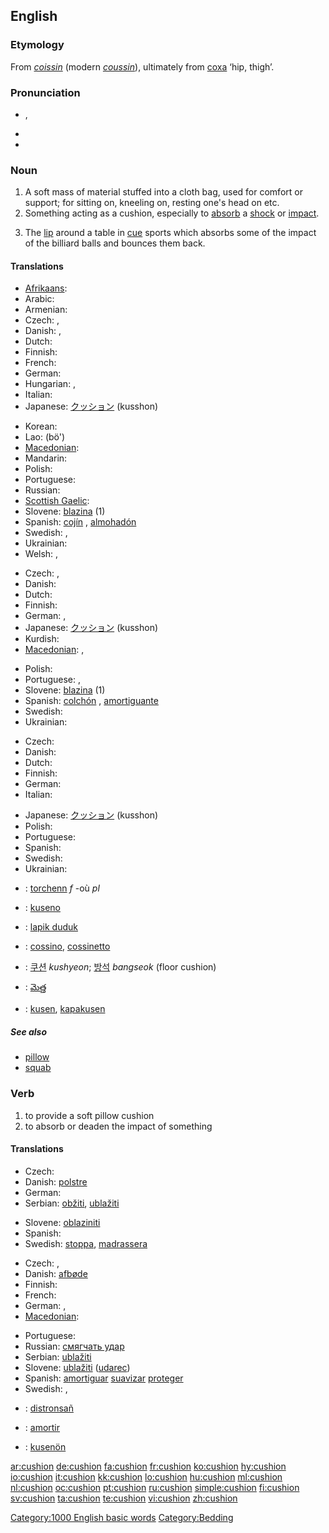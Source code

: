 {{wikipedia}}
==English==

===Etymology===
From {{etyl|fro}} ''[[coissin]]'' (modern ''[[coussin]]''), ultimately from {{etyl|la}} [[coxa]] ‘hip, thigh’.

===Pronunciation===
* {{IPA|/ˈkʊʃən/}}, {{SAMPA|1=/"kUS=@n/}}
* {{audio|en-us-cushion.ogg|Audio (US)}}
* {{rhymes|ʊʃən}}

===Noun===
{{en-noun}}

# A soft mass of material stuffed into a cloth bag, used for comfort or support; for sitting on, kneeling on, resting one's head on etc.
# Something acting as a cushion, especially to [[absorb]] a [[shock]] or [[impact]].
# {{context|sports|billiards|snooker|pool}} The [[lip]] around a table in [[cue]] sports which absorbs some of the impact of the billiard balls and bounces them back.

====Translations====
{{trans-top|soft material in cloth bag}}
* [[Afrikaans]]: {{t|af|kussing|xs=Afrikaans}}
* Arabic: {{t|ar|مخمد}}
* Armenian: {{t-|hy|բարձ|tr=barj}}
* Czech: {{t-|cs|polštářek|m}}, {{t-|cs|poduška|f}}
* Danish: {{t+|da|pude|c}}, {{t-|da|hynde|c}}
* Dutch: {{t+|nl|kussen|n}}
* Finnish: {{t+|fi|tyyny}}
* French: {{t+|fr|coussin|m}}
* German: {{t+|de|Kissen|n}}
* Hungarian: {{t+|hu|párna}}, {{t-|hu|vánkos}}
* Italian: {{t+|it|cuscino|m}}
* Japanese: [[クッション]] (kusshon)
{{trans-mid}}
* Korean: {{t|ko|쿠션|tr=kusyeon|sc=Hang}}
* Lao: {{Laoo|[[ເບາະ]]}} (bö')
* [[Macedonian]]: {{t|mk|перниче|n|tr=pérniče}}
* Mandarin: {{t|cmn|靠垫|tr=kàodiàn|sc=Hani}}
* Polish: {{t+|pl|poduszka|f}}
* Portuguese: {{t+|pt|almofada|f}}
* Russian: {{t+|ru|подушка|f}}
* [[Scottish Gaelic]]: {{t-|gd|pillean|m|xs=Scottish Gaelic}}
* Slovene: [[blazina]] {{f}} (1)
* Spanish: [[cojín]] {{m}}, [[almohadón]] {{m}}
* Swedish: {{t-|sv|dyna|c}}, {{t+|sv|kudde|c}}
* Ukrainian: {{t-|uk|подушка|f|tr=podúška|xs=Ukrainian}}
* Welsh: {{t|cy|clustog|m|xs=Welsh}},  {{t|cy|clustogau|m|p|xs=Welsh}}
{{trans-bottom}}

{{trans-top|absorbent or protective item}}
* Czech: {{t+|cs|polštář|m}}, {{t-|cs|nárazník|m}}
* Danish: {{t-|da|bande|c}}
* Dutch: {{t+|nl|kussen|n}}
* Finnish: {{t-|fi|pehmuste}}
* German: {{t+|de|Puffer|n}}, {{t-|de|Polster|n}}
* Japanese: [[クッション]] (kusshon)
* Kurdish: {{t|ku|بالیف|tr=balif|sc=ku-Arab}}
* [[Macedonian]]: {{t|mk|подлога|f|tr=pódloga}},  {{t-|mk|легло|n|tr=léglo}}
{{trans-mid}}
* Polish: {{t+|pl|poduszka|f}}
* Portuguese: {{t+|pt|amortecedor|m}}, {{t+|pt|almofada|f}}
* Slovene: [[blazina]] {{f}} (1)
* Spanish: [[colchón]] {{m}}, [[amortiguante]] {{m}}
* Swedish: {{t+|sv|kudde|c}}
* Ukrainian: {{t|uk|буфер|m|tr=búfer|xs=Ukrainian}}
{{trans-bottom}}

{{trans-top|in cue sports}}
* Czech: {{t-|cs|mantinel|m}}
* Danish: {{t-|da|bande|c}}
* Dutch: {{t+|nl|band}}
* Finnish: {{t+|fi|valli}}
* German: {{t+|de|Bande|f}}
* Italian: {{t+|it|sponda|f}}
{{trans-mid}}
* Japanese: [[クッション]] (kusshon)
* Polish: {{t+|pl|banda|f}}
* Portuguese: {{t+|pt|tabela|f}}
* Spanish: {{t+|es|banda|f}}
* Swedish: {{t-|sv|vall|c}}
* Ukrainian: {{t+|uk|борт|m|tr=bort|xs=Ukrainian}}
{{trans-bottom}}

{{checktrans-top}}
* {{ttbc|Breton}}: [[torchenn]] ''f'' -où ''pl''
* {{ttbc|Esperanto}}: [[kuseno]]
* {{ttbc|Indonesian}}: [[lapik duduk]]
{{checktrans-mid}}
* {{ttbc|Interlingua}}: [[cossino]], [[cossinetto]]
* {{ttbc|Korean}}: [[쿠션]] ''kushyeon''; [[방석]] ''bangseok'' (floor cushion)
* {{ttbc|Telugu}}: [[మెత్త]]
* {{ttbc|Volapük}}: [[kusen]], [[kapakusen]]
{{checktrans-bottom}}

=====See also=====
* [[pillow]]
* [[squab]]

===Verb===
{{en-verb}}

# to provide a soft pillow cushion
# to absorb or deaden the impact of something

====Translations====
{{trans-top|provide cushion}}
* Czech: {{t-|cs|vypoltářovat}}
* Danish: [[polstre]]
* German: {{t+|de|polstern}}
* Serbian: [[obžiti]], [[ublažiti]]
{{trans-mid}}
* Slovene: [[oblaziniti]]
* Spanish: {{t+|es|amortiguar}}
* Swedish: [[stoppa]], [[madrassera]]
{{trans-bottom}}

{{trans-top|absorb impact}}
* Czech: {{t-|cs|ztlumit}}, {{t-|cs|zmírnit}}
* Danish: [[afbøde]]
* Finnish: {{t-|fi|pehmentää}}
* French: {{t+|fr|amortir}}
* German: {{t+|de|abdämpfen}}, {{t+|de|abfedern}}
* [[Macedonian]]: {{t|mk|ублажува|tr=ublážuva}}
{{trans-mid}}
* Portuguese: {{t+|pt|amortecer}}
* Russian: [[смягчать удар]]
* Serbian: [[ublažiti]]
* Slovene: [[ublažiti]] ([[udarec]])
* Spanish: [[amortiguar]] [[suavizar]] [[proteger]]
* Swedish: {{t+|sv|dämpa}}, {{t+|sv|mildra}}
{{trans-bottom}}

{{checktrans-top}}
* {{ttbc|Breton}}: [[distronsañ]]
* {{ttbc|Interlingua}}: [[amortir]]
* {{ttbc|Volapük}}: [[kusenön]]
{{checktrans-bottom}}

[[Category:1000 English basic words]]
[[Category:Bedding]]

[[ar:cushion]]
[[de:cushion]]
[[fa:cushion]]
[[fr:cushion]]
[[ko:cushion]]
[[hy:cushion]]
[[io:cushion]]
[[it:cushion]]
[[kk:cushion]]
[[lo:cushion]]
[[hu:cushion]]
[[ml:cushion]]
[[nl:cushion]]
[[oc:cushion]]
[[pt:cushion]]
[[ru:cushion]]
[[simple:cushion]]
[[fi:cushion]]
[[sv:cushion]]
[[ta:cushion]]
[[te:cushion]]
[[vi:cushion]]
[[zh:cushion]]